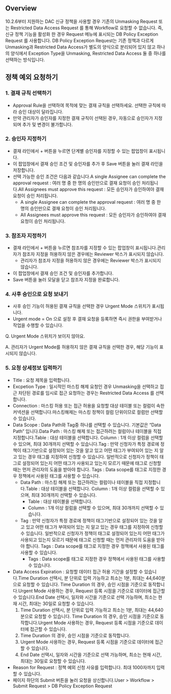 ## Overview
10.2.6부터 지원하는 DAC 신규 정책을 사용할 경우 기존의 Unmasking Request 또는 Restricted Data Access Request 를 통해 Workflow로 요청할 수  없습니다. 즉, 신규 정책 기능을 활성화 한 경우 Request 메뉴에 표시되는 DB Policy Exception Request 를 사용합니다. DB Policy Exception Request는 기존 정책과 다르게 Unmasking과 Restricted Data Access가 별도의 양식으로 분리되어 있지 않고 하나의 양식에서 Exception Type을 Unmasking, Restricted Data Access 둘 중 하나를 선택하는 방식입니다. 

## 정책 예외 요청하기
### 1. 결재 규칙 선택하기
* Approval Rule을 선택하여 목적에 맞는 결재 규칙을 선택하세요. 선택한 규칙에 따라 승인 대상이 달라집니다.
* 만약 관리자가 승인자를 지정한 결재 규칙이 선택된 경우, 자동으로 승인자가 지정되며 추가 및 변경이 불가합니다.

### 2. 승인자 지정하기
* 결재 라인에서 + 버튼을 누르면 단계별 승인자를 지정할 수 있는 팝업창이 표시됩니다.
* 이 팝업창에서 결재 승인 조건 및 승인자를 추가 후 Save 버튼을 눌러 결재 라인을 저장합니다.
* 선택 가능한 승인 조건은 다음과 같습니다.A single Assignee can complete the approval request : 여러 명 중 한 명의 승인만으로 결재 요청이 승인 처리됩니다.All Assignees must approve this request : 모든 승인자가 승인하여야 결재 요청이 승인 처리됩니다.
  * A single Assignee can complete the approval request : 여러 명 중 한 명의 승인만으로 결재 요청이 승인 처리됩니다.
  * All Assignees must approve this request : 모든 승인자가 승인하여야 결재 요청이 승인 처리됩니다.

### 3. 참조자 지정하기
* 결재 라인에서 + 버튼을 누르면 참조자를 지정할 수 있는 팝업창이 표시됩니다.관리자가 참조자 지정을 허용하지 않은 경우에는 Reviewer 박스가 표시되지 않습니다.
  * 관리자가 참조자 지정을 허용하지 않은 경우에는 Reviewer 박스가 표시되지 않습니다.
* 이 팝업창에서 결재 승인 조건 및 승인자를 추가합니다.
* Save 버튼을 눌러 모달을 닫고 참조자 지정을 완료합니다.

### 4. 사후 승인으로 요청 보내기
* 사후 승인 기능이 허용된 결재 규칙을 선택한 경우 Urgent Mode 스위치가 표시됩니다.
* Urgent mode = On 으로 설정 후 결재 요청을 등록하면 즉시 권한을 부여받거나 작업을 수행할 수 있습니다.

Q. Urgent Mode 스위치가 보이지 않아요.

A. 관리자가 Urgent Mode를 허용하지 않은 결재 규칙을 선택한 경우, 해당 기능이 표시되지 않습니다.

### 5. 요청 상세정보 입력하기
* Title : 요청 제목을 입력합니다.
* Excpetion Type : 일시적인 마스킹 해제 요청인 경우 Unmasking을 선택하고 접근 차단된 경로를 임시로 접근 요청하는 경우는 Restricted Data Access 를 선택합니다.
* Connection : 마스킹 허용 또는 접근 허용을 요청할 대상 테이블 또는 컬럼이 속한 커넥션을 선택합니다.마스킹해제는 마스킹 정책이 컬럼 단위이므로 컬럼만 선택할 수 있습니다. 
* Data Scope : Data Path와 Tag중 하나를 선택할 수 있습니다. 기본값은 “Data Path” 입니다.Data Path :  마스킹 해제 또는 접근하려는 컬럼이나 테이블을 직접 지정합니다.Table : 대상 테이블을 선택합니다. Column : 1개 이상 컬럼을 선택할 수 있으며, 최대 30개까지 선택할 수 있습니다.Tag : 만약 신청자가 특정 경로에 정책이 태그기반으로 설정되어 있는 것을 알고 있고 어떤 태그가 부여되어 있는 지 알고 있는 경우 태그를 지정하여 신청할 수 있습니다. 일반적으로 신청자가 정책이 태그로 설정되어 있는지 어떤 태그가 사용되고 있는지 모르기 때문에 태그로 신청할 때는 먼저 관리자의 도움을 받아야 합니다.  Tags : Data scope를 태그로 지정한 경우 정책에서 사용된 태그를 사용할 수 있습니다.
  * Data Path :  마스킹 해제 또는 접근하려는 컬럼이나 테이블을 직접 지정합니다.Table : 대상 테이블을 선택합니다. Column : 1개 이상 컬럼을 선택할 수 있으며, 최대 30개까지 선택할 수 있습니다.
    * Table : 대상 테이블을 선택합니다. 
    * Column : 1개 이상 컬럼을 선택할 수 있으며, 최대 30개까지 선택할 수 있습니다.
  * Tag : 만약 신청자가 특정 경로에 정책이 태그기반으로 설정되어 있는 것을 알고 있고 어떤 태그가 부여되어 있는 지 알고 있는 경우 태그를 지정하여 신청할 수 있습니다. 일반적으로 신청자가 정책이 태그로 설정되어 있는지 어떤 태그가 사용되고 있는지 모르기 때문에 태그로 신청할 때는 먼저 관리자의 도움을 받아야 합니다.  Tags : Data scope를 태그로 지정한 경우 정책에서 사용된 태그를 사용할 수 있습니다.
    * Tags : Data scope를 태그로 지정한 경우 정책에서 사용된 태그를 사용할 수 있습니다.
* Data Access Expiration : 요청할 데이터 접근 허용 기간을 설정할 수 있습니다.Time Duration 선택시, 분 단위로 입력 가능하고 최소는 1분, 최대는 44,640분으로 요청할 수 있습니다. Time Duration 의 경우, 승인 시점을 기준으로 동작합니다.Urgent Mode 사용하는 경우, Request 등록 시점을 기준으로 데이터에 접근할 수 있습니다.End Date 선택시, 일자와 시간을 기준으로 선택 가능하며, 최소는 현재 시간, 최대는 30일로 요청할 수 있습니다.
  1. Time Duration 선택시, 분 단위로 입력 가능하고 최소는 1분, 최대는 44,640분으로 요청할 수 있습니다. Time Duration 의 경우, 승인 시점을 기준으로 동작합니다.Urgent Mode 사용하는 경우, Request 등록 시점을 기준으로 데이터에 접근할 수 있습니다.
    1. Time Duration 의 경우, 승인 시점을 기준으로 동작합니다.
    2. Urgent Mode 사용하는 경우, Request 등록 시점을 기준으로 데이터에 접근할 수 있습니다.
  2. End Date 선택시, 일자와 시간을 기준으로 선택 가능하며, 최소는 현재 시간, 최대는 30일로 요청할 수 있습니다.
* Reason for Request : 정책 예외 신청 사유를 입력합니다. 최대 1000자까지 입력할 수 있습니다.
* 페이지 하단의 Submit 버튼을 눌러 요청을 상신합니다.User > Workflow > Submit Request > DB Policy Exception Request

 
